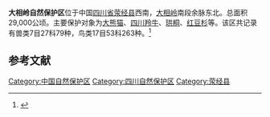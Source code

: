'''大相岭自然保护区'''位于中国[[四川省|四川省]][[荥经县|荥经县]]西南，[[大相岭|大相岭]]南段余脉东北。总面积29,000公顷。主要保护对象为[[大熊猫|大熊猫]]、[[四川羚牛|四川羚牛]]、[[珙桐|珙桐]]、[[红豆杉|红豆杉]]等。该区共记录有兽类7目27科79种，鸟类17目53科263种。<ref>{{cite journal |last1=Liu |first1=Peng |last2=Fu |first2=Mingxia |last3=Qi |first3=Dunwu |last4=Song |first4=Xinqiang |last5=Wei |first5=Wei |last6=Yang |first6=Wanjing |last7=Chen |first7=Yuxiang |last8=Zhou |first8=Yanshan |last9=Liu |first9=Jiabin |last10=Ma |first10=Rui |last11=Yu |first11=Ji |last12=Yang |first12=Hong |last13=Chen |first13=Peng |last14=Hou |first14=Rong |title=Camera-trapping survey of wild mammals and birds in Daxiangling Nature Reserve, Sichuan Province |journal=Biodiversity Science |date=2020-07-20 |volume=28 |issue=7 |pages=905 |doi=10.17520/biods.2019381}}</ref>

==参考文献==
{{reflist}}
[[Category:中国自然保护区|Category:中国自然保护区]]
[[Category:四川自然保护区|Category:四川自然保护区]]
[[Category:荥经县|Category:荥经县]]